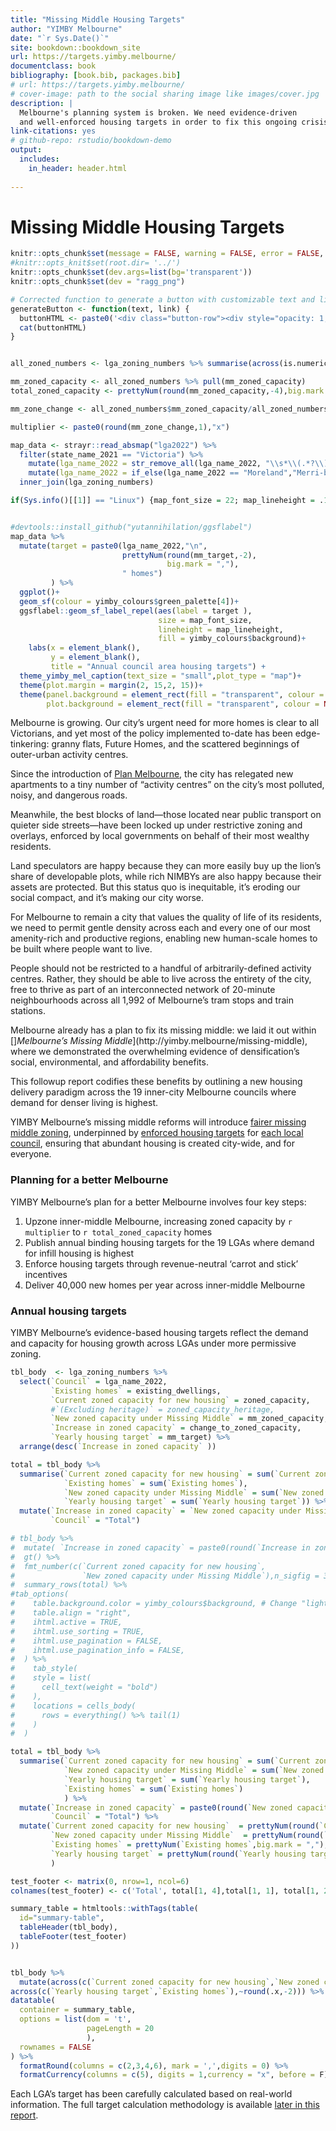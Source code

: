 ```yaml
--- 
title: "Missing Middle Housing Targets"
author: "YIMBY Melbourne"
date: "`r Sys.Date()`"
site: bookdown::bookdown_site
url: https://targets.yimby.melbourne/
documentclass: book
bibliography: [book.bib, packages.bib]
# url: https://targets.yimby.melbourne/
# cover-image: path to the social sharing image like images/cover.jpg
description: |
  Melbourne's planning system is broken. We need evidence-driven 
  and well-enforced housing targets in order to fix this ongoing crisis.
link-citations: yes
# github-repo: rstudio/bookdown-demo
output:
  includes:
    in_header: header.html
  
---
```

# Missing Middle Housing Targets

```r

knitr::opts_chunk$set(message = FALSE, warning = FALSE, error = FALSE, echo = FALSE, dpi = 300,fig.width = 7, fig.height = 4)
#knitr::opts_knit$set(root.dir= '../')   
knitr::opts_chunk$set(dev.args=list(bg='transparent'))
knitr::opts_chunk$set(dev = "ragg_png")

# Corrected function to generate a button with customizable text and link
generateButton <- function(text, link) {
  buttonHTML <- paste0('<div class="button-row"><div style="opacity: 1; transform: translate3d(0px, 0px, 0px) scale3d(1, 1, 1) rotateX(0deg) rotateY(0deg) rotateZ(0deg) skew(0deg); transform-style: preserve-3d;" class="button-wrapper"><a href="', link, '" class="button-fullwidth-2 w-inline-block"><div style="width: 0%; height: 2px;" class="bottom-line-2"></div><div style="height: 0%; width: 2px;" class="left-line-2"></div><div style="width: 0%; height: 2px;" class="top-line-2"></div><div style="height: 0%; width: 2px;" class="right-line-2"></div><div style="height: 0%; width: 538.617px;" class="overlay-colr-button-2"></div><div style="color: rgb(0, 0, 0);" class="button-text">', text, '</div></a></div></div>')
  cat(buttonHTML)
}


all_zoned_numbers <- lga_zoning_numbers %>% summarise(across(is.numeric, sum))

mm_zoned_capacity <- all_zoned_numbers %>% pull(mm_zoned_capacity) 
total_zoned_capacity <- prettyNum(round(mm_zoned_capacity,-4),big.mark = ",") 

mm_zone_change <- all_zoned_numbers$mm_zoned_capacity/all_zoned_numbers$zoned_capacity

multiplier <- paste0(round(mm_zone_change,1),"x")

```


```r
map_data <- strayr::read_absmap("lga2022") %>% 
  filter(state_name_2021 == "Victoria") %>% 
    mutate(lga_name_2022 = str_remove_all(lga_name_2022, "\\s*\\(.*?\\)\\s*")) %>% 
    mutate(lga_name_2022 = if_else(lga_name_2022 == "Moreland","Merri-bek",lga_name_2022)) %>%  # Moreland changed name in 2021
  inner_join(lga_zoning_numbers) 

if(Sys.info()[[1]] == "Linux") {map_font_size = 22; map_lineheight = .15} else {map_font_size = 2; map_lineheight = 1}


#devtools::install_github("yutannihilation/ggsflabel")
map_data %>% 
  mutate(target = paste0(lga_name_2022,"\n",
                         prettyNum(round(mm_target,-2),
                                   big.mark = ","),
                         " homes")
         ) %>% 
  ggplot()+
  geom_sf(colour = yimby_colours$green_palette[4])+
  ggsflabel::geom_sf_label_repel(aes(label = target ),
                                 size = map_font_size,
                                 lineheight = map_lineheight,
                                 fill = yimby_colours$background)+
    labs(x = element_blank(),
         y = element_blank(),
         title = "Annual council area housing targets") +
  theme_yimby_mel_caption(text_size = "small",plot_type = "map")+
  theme(plot.margin = margin(2, 15,2, 15))+
  theme(panel.background = element_rect(fill = "transparent", colour = NA),  
        plot.background = element_rect(fill = "transparent", colour = NA))

```

Melbourne is growing. Our city's urgent need for more homes is clear to all Victorians, and yet most of the policy implemented to-date has been edge-tinkering: granny flats, Future Homes, and the scattered beginnings of outer-urban activity centres.

Since the introduction of [Plan Melbourne](https://www.planning.vic.gov.au/guides-and-resources/strategies-and-initiatives/plan-melbourne), the city has relegated new apartments to a tiny number of "activity centres" on the city's most polluted, noisy, and dangerous roads. 

Meanwhile, the best blocks of land—those located near public transport on quieter side streets—have been locked up under restrictive zoning and overlays, enforced by local governments on behalf of their most wealthy residents. 

Land speculators are happy because they can more easily buy up the lion's share of developable plots, while rich NIMBYs are also happy because their assets are protected. But this status quo is inequitable, it's eroding our social compact, and it's making our city worse. 

For Melbourne to remain a city that values the quality of life of its residents, we need to permit gentle density across each and every one of our most amenity-rich and productive regions, enabling new human-scale homes to be built where people want to live. 

People should not be restricted to a handful of arbitrarily-defined activity centres. Rather, they should be able to live across the entirety of the city, free to thrive as part of an interconnected network of 20-minute neighbourhoods across all 1,992 of Melbourne's tram stops and train stations.

Melbourne already has a plan to fix its missing middle: we laid it out within []_Melbourne's Missing Middle_](http://yimby.melbourne/missing-middle), where we demonstrated the overwhelming evidence of densification's social, environmental, and affordability benefits. 

This followup report codifies these benefits by outlining a new housing delivery paradigm across the 19 inner-city Melbourne councils where demand for denser living is highest. 

YIMBY Melbourne's missing middle reforms will introduce [fairer missing middle zoning](/missing-middle-upzoning.html), underpinned by [enforced housing targets](/implementing-housing-targets.html) for [each local council](/council-targets-2024-25.html), ensuring that abundant housing is created city-wide, and for everyone.

### Planning for a better Melbourne

YIMBY Melbourne's plan for a better Melbourne involves four key steps:

1. Upzone inner-middle Melbourne, increasing zoned capacity by `r multiplier` to `r total_zoned_capacity` homes
2. Publish annual binding housing targets for the 19 LGAs where demand for infill housing is highest
3. Enforce housing targets through revenue-neutral 'carrot and stick' incentives
4. Deliver 40,000 new homes per year across inner-middle Melbourne

### Annual housing targets

YIMBY Melbourne's evidence-based housing targets reflect the demand and capacity for housing growth across LGAs under more permissive zoning. 

```r
tbl_body  <- lga_zoning_numbers %>% 
  select(`Council` = lga_name_2022,
         `Existing homes` = existing_dwellings,
         `Current zoned capacity for new housing` = zoned_capacity,
         #`(Excluding heritage)` = zoned_capacity_heritage,
         `New zoned capacity under Missing Middle` = mm_zoned_capacity,
         `Increase in zoned capacity` = change_to_zoned_capacity,
         `Yearly housing target` = mm_target) %>% 
  arrange(desc(`Increase in zoned capacity` ))

total = tbl_body %>% 
  summarise(`Current zoned capacity for new housing` = sum(`Current zoned capacity for new housing`),
            `Existing homes` = sum(`Existing homes`),
            `New zoned capacity under Missing Middle` = sum(`New zoned capacity under Missing Middle`),
            `Yearly housing target` = sum(`Yearly housing target`)) %>% 
  mutate(`Increase in zoned capacity` = `New zoned capacity under Missing Middle`/`Current zoned capacity for new housing`,
         `Council` = "Total")

# tbl_body %>%
#  mutate( `Increase in zoned capacity` = paste0(round(`Increase in zoned capacity`,1),"x")) %>% 
#  gt() %>% 
#  fmt_number(c(`Current zoned capacity for new housing`,
#               `New zoned capacity under Missing Middle`),n_sigfig = 3) %>% 
#  summary_rows(total) %>%
#tab_options(
#    table.background.color = yimby_colours$background, # Change "lightblue" to any color you prefer
#    table.align = "right",
#    ihtml.active = TRUE,
#    ihtml.use_sorting = TRUE,
#    ihtml.use_pagination = FALSE,
#    ihtml.use_pagination_info = FALSE,
#  ) %>% 
#    tab_style(
#    style = list(
#      cell_text(weight = "bold")
#    ),
#    locations = cells_body(
#      rows = everything() %>% tail(1)
#    )
#  )
```

```r

total = tbl_body %>% 
  summarise(`Current zoned capacity for new housing` = sum(`Current zoned capacity for new housing`),
            `New zoned capacity under Missing Middle` = sum(`New zoned capacity under Missing Middle`),
            `Yearly housing target` = sum(`Yearly housing target`),
            `Existing homes` = sum(`Existing homes`)
            ) %>% 
  mutate(`Increase in zoned capacity` = paste0(round(`New zoned capacity under Missing Middle`/`Current zoned capacity for new housing`,1),"x"),
         `Council` = "Total") %>% 
  mutate(`Current zoned capacity for new housing`  = prettyNum(round(`Current zoned capacity for new housing`,-3),big.mark = ","),
         `New zoned capacity under Missing Middle`  = prettyNum(round(`New zoned capacity under Missing Middle`,-3),big.mark = ","),
         `Existing homes` = prettyNum(`Existing homes`,big.mark = ","),
         `Yearly housing target` = prettyNum(round(`Yearly housing target`,-2),big.mark = ","),
         )

test_footer <- matrix(0, nrow=1, ncol=6)
colnames(test_footer) <- c('Total', total[1, 4],total[1, 1], total[1, 2], total[1, 5],total[1, 3])

summary_table = htmltools::withTags(table(
  id="summary-table",
  tableHeader(tbl_body),
  tableFooter(test_footer)
))


tbl_body %>% 
  mutate(across(c(`Current zoned capacity for new housing`,`New zoned capacity under Missing Middle`),~round(.x,-3)),
across(c(`Yearly housing target`,`Existing homes`),~round(.x,-2))) %>%
datatable(
  container = summary_table,
  options = list(dom = 't',
                 pageLength = 20
                 ),
  rownames = FALSE
) %>% 
  formatRound(columns = c(2,3,4,6), mark = ',',digits = 0) %>% 
  formatCurrency(columns = c(5), digits = 1,currency = "x", before = F)

```

Each LGA's target has been carefully calculated based on real-world information. The full target calculation methodology is available [later in this report](/implementing-housing-targets.html#calculating-targets).
